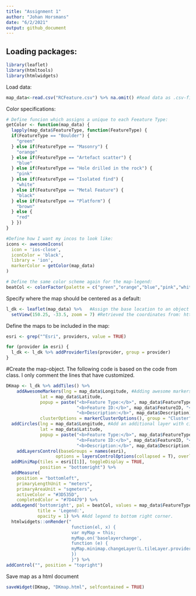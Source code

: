 ```yaml
---
title: "Assignment 1"
author: "Johan Horsmans"
date: "6/2/2021"
output: github_document
---
```


## Loading packages:
```r
library(leaflet)
library(htmltools)
library(htmlwidgets)

```
Load data:
```r
map_data<-read.csv("RCFeature.csv") %>% na.omit() #Read data as .csv-file and omit NA's
```

Color specifications:
```r
# Define funcion which assigns a unique to each Feeature Type:
getColor <- function(map_data) {
  lapply(map_data$FeatureType, function(FeatureType) {
  if(FeatureType == "Boulder") {
    "green"
  } else if(FeatureType == "Masonry") {
    "orange"
  } else if(FeatureType == "Artefact scatter") {
    "blue"
  } else if(FeatureType == "Hole drilled in the rock") {
    "pink"
  } else if(FeatureType == "Isolated find") {
    "white"
  } else if(FeatureType == "Metal Feature") {
    "black"
  } else if(FeatureType == "Platform") {
    "brown"
  } else {
    "red"
  } })
}

#Define how I want my incos to look like: 
icons <- awesomeIcons(
  icon = 'ios-close',
  iconColor = 'black',
  library = 'ion',
  markerColor = getColor(map_data)
)

# Define the same color scheme again for the map-legend:
beatCol <- colorFactor(palette = c("green","orange","blue","pink","white","black","brown","red"),levels = c("Boulder","Masonry","Artefact scatter","Hole drilled in the rock","Isolated find","Metal Feature","Platform","Other"))
```


Specify where the map should be centered as a default:
```r
l_dk <- leaflet(map_data) %>%   #Assign the base location to an object
  setView(150.25, -33.5, zoom = 7) #Retrieved the coordinates from: https://www.distancesto.com/coordinates/au/blue-mountains-latitude-longitude/history/276123.html
```

Define the maps to be included in the map:
```r

esri <- grep("^Esri", providers, value = TRUE)

for (provider in esri) {
  l_dk <- l_dk %>% addProviderTiles(provider, group = provider)
}
```

#Create the map-object. The following code is based on the code from class. I only comment the lines that have customized.
```r
DKmap <- l_dk %>% addTiles() %>% 
    addAwesomeMarkers(lng = map_data$Longitude, #Adding awesome markers to make it possible to assing each pin a unique color. 
             lat = map_data$Latitude,
             popup = paste("<b>Feature Type:</b>", map_data$FeatureType, "<br>", #Defining the features which should be included in the popup. <b> makes the font bold.
                           "<b>Feature ID:</b>", map_data$FeatureID, "<br>",
                           "<b>Description:</b>", map_data$Description), icon = icons,
             clusterOptions = markerClusterOptions(), group = "Cluster") %>% #Add clustering and save this layer to a group called "Cluster" 
  addCircles(lng = map_data$Longitude, #Add an additional layer with circles
             lat = map_data$Latitude,
             popup = paste("<b>Feature Type:</b>", map_data$FeatureType, "<br>", #Defining features in the popup.
                           "<b>Feature ID:</b>", map_data$FeatureID, "<br>",
                           "<b>Description:</b>", map_data$Description), radius =  ~c(sqrt(map_data$Accuracy)*3), group = "Raw", color = getColor(map_data)) %>% #Set the radius of the circles to vary according to the square root of accuracy of the entry.  
    addLayersControl(baseGroups = names(esri), 
                   options = layersControlOptions(collapsed = T), overlayGroups = c("Cluster","Raw")) %>% #Add a toggle switch to alternate between the clustered and circle visualization.
  addMiniMap(tiles = esri[[1]], toggleDisplay = TRUE,
             position = "bottomright") %>%
  addMeasure(
    position = "bottomleft",
    primaryLengthUnit = "meters",
    primaryAreaUnit = "sqmeters",
    activeColor = "#3D535D",
    completedColor = "#7D4479") %>% 
  addLegend('bottomright', pal = beatCol, values = map_data$FeatureType,
            title = 'Legend:',
            opacity = 1) %>% #Add legend to bottom right corner.
  htmlwidgets::onRender("
                         function(el, x) {
                         var myMap = this;
                         myMap.on('baselayerchange',
                         function (e) {
                         myMap.minimap.changeLayer(L.tileLayer.provider(e.name));
                         })
                         }") %>% 
addControl("", position = "topright")
```

 
Save map as a html document
```r
saveWidget(DKmap, "DKmap.html", selfcontained = TRUE)
```
